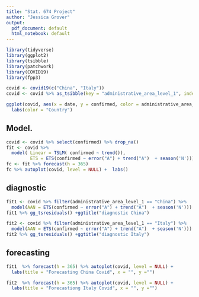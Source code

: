 ```yaml
---
title: "Stat. 674 Project"
author: "Jessica Grover"
output:
  pdf_document: default
  html_notebook: default
---
```




```r
library(tidyverse)
library(ggplot2)
library(tsibble)
library(patchwork)
library(COVID19)
library(fpp3)
```



```r
covid <- covid19(c("China", "Italy"))
covid <- covid %>% as_tsibble(key = "administrative_area_level_1", index = "date")
```


```r
ggplot(covid, aes(x = date, y = confirmed, color = administrative_area_level_1)) + geom_line() +
  labs(color = "Country")
```


## Model.

```r
covid <- covid %>% select(confirmed) %>% drop_na()
fit <- covid %>%
  model( Linear = TSLM( confirmed ~ trend()), 
         ETS = ETS(confirmed ~ error("A") + trend("A")  + season('N')))
fc <- fit %>% forecast(h = 365)
fc %>% autoplot(covid, level = NULL) +  labs() 
```


## diagnostic

```r
fit1 <- covid %>% filter(administrative_area_level_1 == "China") %>%
  model(AAN = ETS(confirmed ~ error("A") + trend("A")  + season('N'))) 
fit1 %>% gg_tsresiduals() +ggtitle("diagnostic China")
```

```r
fit2 <- covid %>% filter(administrative_area_level_1 == "Italy") %>%
  model(AAN = ETS(confirmed ~ error("A") + trend("A")  + season('N'))) 
fit2 %>% gg_tsresiduals() +ggtitle("diagnostic Italy")
```


## forecasting

```r
fit1  %>% forecast(h = 365) %>% autoplot(covid, level = NULL) +  
  labs(title = "Forecasting China Covid", x = "", y ="") 
```

```r
fit2  %>% forecast(h = 365) %>% autoplot(covid, level = NULL) +  
  labs(title = "Forecastiong Italy Covid", x = "", y ="")
```


